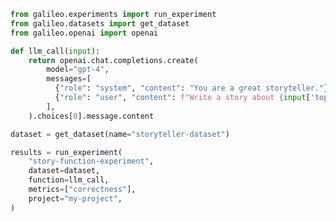 ```python Python
from galileo.experiments import run_experiment
from galileo.datasets import get_dataset
from galileo.openai import openai

def llm_call(input):
	return openai.chat.completions.create(
        model="gpt-4",
        messages=[
          {"role": "system", "content": "You are a great storyteller."},
          {"role": "user", "content": f"Write a story about {input['topic']}"}
        ],
    ).choices[0].message.content

dataset = get_dataset(name="storyteller-dataset")

results = run_experiment(
	"story-function-experiment",
	dataset=dataset,
	function=llm_call,
	metrics=["correctness"],
	project="my-project",
) 
```

